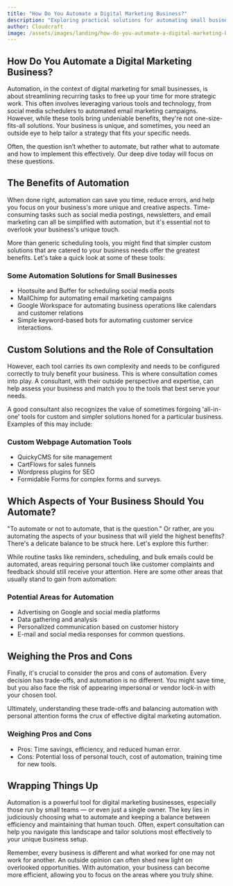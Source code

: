 ```yaml
---
title: "How Do You Automate a Digital Marketing Business?"
description: "Exploring practical solutions for automating small business marketing operations using a blend of common tools and expertise."
author: Cloudcraft
image: /assets/images/landing/how-do-you-automate-a-digital-marketing-business.jpg
---
```


## How Do You Automate a Digital Marketing Business?

Automation, in the context of digital marketing for small businesses, is about streamlining recurring tasks to free up your time for more strategic work. This often involves leveraging various tools and technology, from social media schedulers to automated email marketing campaigns. However, while these tools bring undeniable benefits, they're not one-size-fits-all solutions. Your business is unique, and sometimes, you need an outside eye to help tailor a strategy that fits your specific needs.

Often, the question isn’t whether to automate, but rather what to automate and how to implement this effectively. Our deep dive today will focus on these questions.

<ServicesBlurb />

## The Benefits of Automation

When done right, automation can save you time, reduce errors, and help you focus on your business's more unique and creative aspects. Time-consuming tasks such as social media postings, newsletters, and email marketing can all be simplified with automation, but it's essential not to overlook your business's unique touch.

More than generic scheduling tools, you might find that simpler custom solutions that are catered to your business needs offer the greatest benefits. Let's take a quick look at some of these tools:

### Some Automation Solutions for Small Businesses

 * Hootsuite and Buffer for scheduling social media posts
 * MailChimp for automating email marketing campaigns
 * Google Workspace for automating business operations like calendars and customer relations
 * Simple keyword-based bots for automating customer service interactions. 

## Custom Solutions and the Role of Consultation

However, each tool carries its own complexity and needs to be configured correctly to truly benefit your business. This is where consultation comes into play. A consultant, with their outside perspective and expertise, can help assess your business and match you to the tools that best serve your needs.

A good consultant also recognizes the value of sometimes forgoing 'all-in-one' tools for custom and simpler solutions honed for a particular business. Examples of this may include:

### Custom Webpage Automation Tools

 * QuickyCMS for site management
 * CartFlows for sales funnels
 * Wordpress plugins for SEO 
 * Formidable Forms for complex forms and surveys. 

<GetStartedBlurb />

## Which Aspects of Your Business Should You Automate?

"To automate or not to automate, that is the question." Or rather, are you automating the aspects of your business that will yield the highest benefits? There's a delicate balance to be struck here. Let's explore this further:

While routine tasks like reminders, scheduling, and bulk emails could be automated, areas requiring personal touch like customer complaints and feedback should still receive your attention. Here are some other areas that usually stand to gain from automation:

### Potential Areas for Automation

 * Advertising on Google and social media platforms
 * Data gathering and analysis
 * Personalized communication based on customer history
 * E-mail and social media responses for common questions. 

## Weighing the Pros and Cons

Finally, it's crucial to consider the pros and cons of automation. Every decision has trade-offs, and automation is no different. You might save time, but you also face the risk of appearing impersonal or vendor lock-in with your chosen tool.

Ultimately, understanding these trade-offs and balancing automation with personal attention forms the crux of effective digital marketing automation.

### Weighing Pros and Cons

 * Pros: Time savings, efficiency, and reduced human error.
 * Cons: Potential loss of personal touch, cost of automation, training time for new tools.

## Wrapping Things Up

Automation is a powerful tool for digital marketing businesses, especially those run by small teams — or even just a single owner. The key lies in judiciously choosing what to automate and keeping a balance between efficiency and maintaining that human touch. Often, expert consultation can help you navigate this landscape and tailor solutions most effectively to your unique business setup.

Remember, every business is different and what worked for one may not work for another. An outside opinion can often shed new light on overlooked opportunities. With automation, your business can become more efficient, allowing you to focus on the areas where you truly shine.